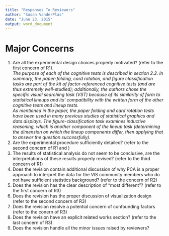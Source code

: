 ```yaml
---
title: "Responses To Reviewers"
author: "Susan VanderPlas"
date: "June 23, 2015"
output: word_document
---
```


# Major Concerns
1. Are all the experimental design choices properly motivated? (refer to
   the first concern of R1).    
*The purpose of each of the cognitive tests is described in section 2.2. In summary, the paper-folding, card rotation, and figure classification tasks are part of the kit of factor-referenced cognitive tests (and are thus extremely well-studied); additionally, the authors chose the specific visual searching task (VST) because of its similarity of form to statistical lineups and its' compatibility with the written form of the other cognitive tests and lineup tests.*    
*As mentioned in the paper, the paper folding and card rotation tests have been used in many previous studies of statistical graphics and data displays. The figure-classification task examines inductive reasoning, which is another component of the lineup task (determining the dimension on which the lineup components differ, then applying that to answer the question successfully).*
2. Are the experimental procedure sufficiently detailed? (refer to the
   second concern of R1 and )
3. The results of statistical analysis do not seem to be conclusive, are
   the interpretations of these results properly revised? (refer to the
   third concern of R1)
4. Does the revision contain additional discussion of why PCA is a
   proper approach to interpret the data for the VIS community members who
   do not have sufficient statistics background? (refer to the concern of
   R2)
5. Does the revision has the clear description of "most different"?
   (refer to the first concern of R3)
6. Does the revision has the proper discussion of visualization design
   (refer to the second concern of R3)
7. Does the revision resolve a potential concern of confounding factors
   (refer to the conern of R3)
8. Does the revision have an explicit related works section? (refer to
   the last concern of R3)
9. Does the revision handle all the minor issues raised by reviewers?